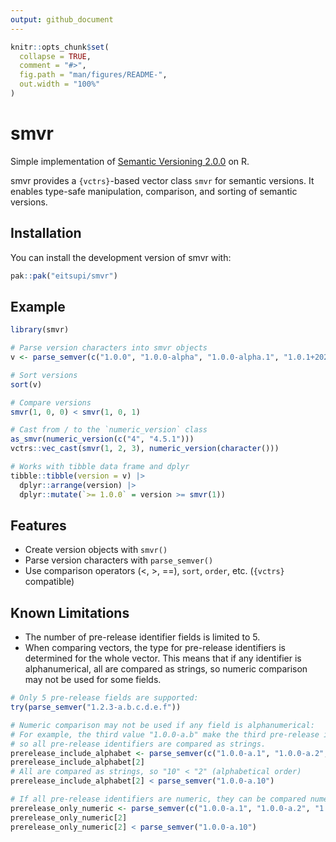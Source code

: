 ```yaml
---
output: github_document
---
```


<!-- README.md is generated from README.Rmd. Please edit that file -->

```r
knitr::opts_chunk$set(
  collapse = TRUE,
  comment = "#>",
  fig.path = "man/figures/README-",
  out.width = "100%"
)
```

# smvr

<!-- badges: start -->
<!-- badges: end -->

Simple implementation of [Semantic Versioning 2.0.0](https://semver.org/) on R.

smvr provides a `{vctrs}`-based vector class `smvr` for semantic versions.
It enables type-safe manipulation, comparison, and sorting of semantic versions.

## Installation

You can install the development version of smvr with:

```r
pak::pak("eitsupi/smvr")
```

## Example

```r
library(smvr)

# Parse version characters into smvr objects
v <- parse_semver(c("1.0.0", "1.0.0-alpha", "1.0.0-alpha.1", "1.0.1+20250621", "0.9.0"))

# Sort versions
sort(v)

# Compare versions
smvr(1, 0, 0) < smvr(1, 0, 1)

# Cast from / to the `numeric_version` class
as_smvr(numeric_version(c("4", "4.5.1")))
vctrs::vec_cast(smvr(1, 2, 3), numeric_version(character()))

# Works with tibble data frame and dplyr
tibble::tibble(version = v) |>
  dplyr::arrange(version) |>
  dplyr::mutate(`>= 1.0.0` = version >= smvr(1))
```

## Features

- Create version objects with `smvr()`
- Parse version characters with `parse_semver()`
- Use comparison operators (<, >, ==), `sort`, `order`, etc. (`{vctrs}` compatible)

## Known Limitations

- The number of pre-release identifier fields is limited to 5.
- When comparing vectors, the type for pre-release identifiers is determined for the whole vector.
  This means that if any identifier is alphanumerical, all are compared as strings,
  so numeric comparison may not be used for some fields.

```r
# Only 5 pre-release fields are supported:
try(parse_semver("1.2.3-a.b.c.d.e.f"))

# Numeric comparison may not be used if any field is alphanumerical:
# For example, the third value "1.0.0-a.b" make the third pre-release identifier alphabetical,
# so all pre-release identifiers are compared as strings.
prerelease_include_alphabet <- parse_semver(c("1.0.0-a.1", "1.0.0-a.2", "1.0.0-a.b"))
prerelease_include_alphabet[2]
# All are compared as strings, so "10" < "2" (alphabetical order)
prerelease_include_alphabet[2] < parse_semver("1.0.0-a.10")

# If all pre-release identifiers are numeric, they can be compared numerically:
prerelease_only_numeric <- parse_semver(c("1.0.0-a.1", "1.0.0-a.2", "1.0.0-a.3"))
prerelease_only_numeric[2]
prerelease_only_numeric[2] < parse_semver("1.0.0-a.10")
```
